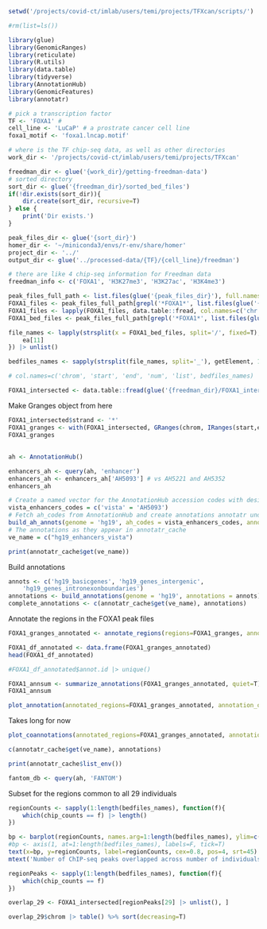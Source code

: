 

```r
setwd('/projects/covid-ct/imlab/users/temi/projects/TFXcan/scripts/')

#rm(list=ls())

library(glue)
library(GenomicRanges)
library(reticulate)
library(R.utils)
library(data.table)
library(tidyverse)
library(AnnotationHub)
library(GenomicFeatures)
library(annotatr)

# pick a transcription factor
TF <- 'FOXA1' #
cell_line <- 'LuCaP' # a prostrate cancer cell line
foxa1_motif <- 'foxa1.lncap.motif'

# where is the TF chip-seq data, as well as other directories
work_dir <- '/projects/covid-ct/imlab/users/temi/projects/TFXcan'

freedman_dir <- glue('{work_dir}/getting-freedman-data')
# sorted directory
sort_dir <- glue('{freedman_dir}/sorted_bed_files')
if(!dir.exists(sort_dir)){
    dir.create(sort_dir, recursive=T)
} else {
    print('Dir exists.')
}

peak_files_dir <- glue('{sort_dir}')
homer_dir <- '~/miniconda3/envs/r-env/share/homer'
project_dir <- '../'
output_dir <- glue('../processed-data/{TF}/{cell_line}/freedman')

# there are like 4 chip-seq information for Freedman data
freedman_info <- c('FOXA1', 'H3K27me3', 'H3K27ac', 'H3K4me3')
```


```r
peak_files_full_path <- list.files(glue('{peak_files_dir}'), full.names=T)
FOXA1_files <- peak_files_full_path[grepl('*FOXA1*', list.files(glue('{peak_files_dir}')))]
FOXA1_files <- lapply(FOXA1_files, data.table::fread, col.names=c('chr', 'start', 'end', 'id', 'score')) # 29 foxa1 chip-seq data
FOXA1_bed_files <- peak_files_full_path[grepl('*FOXA1*', list.files(glue('{peak_files_dir}')))]
```

```r
file_names <- lapply(strsplit(x = FOXA1_bed_files, split='/', fixed=T), function(ea){
    ea[11]
}) |> unlist()
```

```r
bedfiles_names <- sapply(strsplit(file_names, split='_'), getElement, 1)

# col.names=c('chrom', 'start', 'end', 'num', 'list', bedfiles_names)

FOXA1_intersected <- data.table::fread(glue('{freedman_dir}/FOXA1_intersected_files.bed'))

```

Make Granges object from here
```r
FOXA1_intersected$strand <- '*'
FOXA1_granges <- with(FOXA1_intersected, GRanges(chrom, IRanges(start,end), strand))
FOXA1_granges
```

## 

```r
ah <- AnnotationHub()
```

```r
enhancers_ah <- query(ah, 'enhancer')
enhancers_ah <- enhancers_ah['AH5093'] # vs AH5221 and AH5352
enhancers_ah
```

```r
# Create a named vector for the AnnotationHub accession codes with desired names
vista_enhancers_codes = c('vista' = 'AH5093')
# Fetch ah_codes from AnnotationHub and create annotations annotatr understands
build_ah_annots(genome = 'hg19', ah_codes = vista_enhancers_codes, annotation_class='enhancers')
# The annotations as they appear in annotatr_cache
ve_name = c("hg19_enhancers_vista")

print(annotatr_cache$get(ve_name))
```

Build annotations
```r
annots <- c('hg19_basicgenes', 'hg19_genes_intergenic',
    'hg19_genes_intronexonboundaries')
annotations <- build_annotations(genome = 'hg19', annotations = annots)
complete_annotations <- c(annotatr_cache$get(ve_name), annotations)
```

Annotate the regions in the FOXA1 peak files

```r
FOXA1_granges_annotated <- annotate_regions(regions=FOXA1_granges, annotations=complete_annotations, ignore.strand=T, quiet=F)
```

```r
FOXA1_df_annotated <- data.frame(FOXA1_granges_annotated)
head(FOXA1_df_annotated)
```

```r
#FOXA1_df_annotated$annot.id |> unique()
```

```r
FOXA1_annsum <- summarize_annotations(FOXA1_granges_annotated, quiet=T)
FOXA1_annsum
```

```r
plot_annotation(annotated_regions=FOXA1_granges_annotated, annotation_order=FOXA1_annsum$annot.type)
```

Takes long for now
```r
plot_coannotations(annotated_regions=FOXA1_granges_annotated, annotation_order=FOXA1_annsum$annot.type)
```

```r
c(annotatr_cache$get(ve_name), annotations)
```

```r
print(annotatr_cache$list_env())
```


```r
fantom_db <- query(ah, 'FANTOM')
```


Subset for the regions common to all 29 individuals
```r
regionCounts <- sapply(1:length(bedfiles_names), function(f){
    which(chip_counts == f) |> length()
})
```

```r
bp <- barplot(regionCounts, names.arg=1:length(bedfiles_names), ylim=c(0, max(regionCounts + 100000)), ylab='Number of overlapping ChIP peaks', xlab='Number of files (individuals)')
#bp <- axis(1, at=1:length(bedfiles_names), labels=F, tick=T)
text(x=bp, y=regionCounts, label=regionCounts, cex=0.8, pos=4, srt=45) 
mtext('Number of ChIP-seq peaks overlapped across number of individuals')
```

```r
regionPeaks <- sapply(1:length(bedfiles_names), function(f){
    which(chip_counts == f)
})

overlap_29 <- FOXA1_intersected[regionPeaks[29] |> unlist(), ]

overlap_29$chrom |> table() %>% sort(decreasing=T)
```



